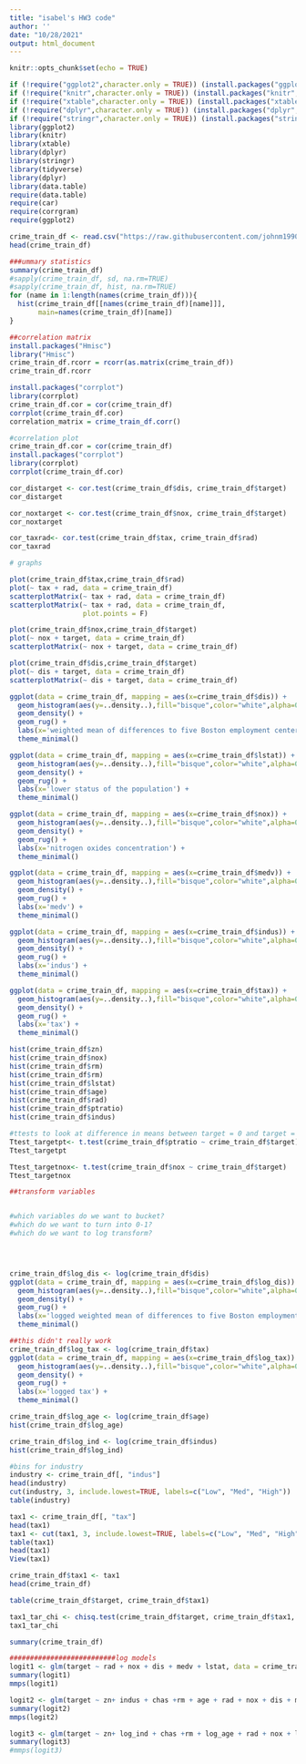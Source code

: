 ```yaml
---
title: "isabel's HW3 code"
author: ''
date: "10/28/2021"
output: html_document
---
```


```r
knitr::opts_chunk$set(echo = TRUE)
```

```r
if (!require("ggplot2",character.only = TRUE)) (install.packages("ggplot2",dep=TRUE))
if (!require("knitr",character.only = TRUE)) (install.packages("knitr",dep=TRUE))
if (!require("xtable",character.only = TRUE)) (install.packages("xtable",dep=TRUE))
if (!require("dplyr",character.only = TRUE)) (install.packages("dplyr",dep=TRUE))
if (!require("stringr",character.only = TRUE)) (install.packages("stringr",dep=TRUE))
library(ggplot2)
library(knitr)
library(xtable)
library(dplyr)
library(stringr)
library(tidyverse)
library(dplyr)
library(data.table)
require(data.table)
require(car)
require(corrgram)
require(ggplot2)
```

```r
crime_train_df <- read.csv("https://raw.githubusercontent.com/johnm1990/DATA621/main/hw3/crime-training-data_modified.csv")
head(crime_train_df)
```

```r
###ummary statistics
summary(crime_train_df)
#sapply(crime_train_df, sd, na.rm=TRUE)
#sapply(crime_train_df, hist, na.rm=TRUE)
for (name in 1:length(names(crime_train_df))){
  hist(crime_train_df[[names(crime_train_df)[name]]],
       main=names(crime_train_df)[name])
}
```

```r

##correlation matrix
install.packages("Hmisc")
library("Hmisc")
crime_train_df.rcorr = rcorr(as.matrix(crime_train_df))
crime_train_df.rcorr
```

```r
install.packages("corrplot")
library(corrplot)
crime_train_df.cor = cor(crime_train_df)
corrplot(crime_train_df.cor)
correlation_matrix = crime_train_df.corr()
```

```r

#correlation plot
crime_train_df.cor = cor(crime_train_df)
install.packages("corrplot")
library(corrplot)
corrplot(crime_train_df.cor)
```

```r
cor_distarget <- cor.test(crime_train_df$dis, crime_train_df$target)
cor_distarget

cor_noxtarget <- cor.test(crime_train_df$nox, crime_train_df$target)
cor_noxtarget

cor_taxrad<- cor.test(crime_train_df$tax, crime_train_df$rad)
cor_taxrad
```

```r
# graphs

plot(crime_train_df$tax,crime_train_df$rad)
plot(~ tax + rad, data = crime_train_df)
scatterplotMatrix(~ tax + rad, data = crime_train_df)
scatterplotMatrix(~ tax + rad, data = crime_train_df,
                  plot.points = F)
```

```r
plot(crime_train_df$nox,crime_train_df$target)
plot(~ nox + target, data = crime_train_df)
scatterplotMatrix(~ nox + target, data = crime_train_df)
```

```r
plot(crime_train_df$dis,crime_train_df$target)
plot(~ dis + target, data = crime_train_df)
scatterplotMatrix(~ dis + target, data = crime_train_df)

```

```r
ggplot(data = crime_train_df, mapping = aes(x=crime_train_df$dis)) + 
  geom_histogram(aes(y=..density..),fill="bisque",color="white",alpha=0.7) + 
  geom_density() +
  geom_rug() +
  labs(x='weighted mean of differences to five Boston employment centers') +
  theme_minimal()
```

```r
ggplot(data = crime_train_df, mapping = aes(x=crime_train_df$lstat)) + 
  geom_histogram(aes(y=..density..),fill="bisque",color="white",alpha=0.7) + 
  geom_density() +
  geom_rug() +
  labs(x='lower status of the population') +
  theme_minimal()
```

```r
ggplot(data = crime_train_df, mapping = aes(x=crime_train_df$nox)) + 
  geom_histogram(aes(y=..density..),fill="bisque",color="white",alpha=0.7) + 
  geom_density() +
  geom_rug() +
  labs(x='nitrogen oxides concentration') +
  theme_minimal()
```

```r
ggplot(data = crime_train_df, mapping = aes(x=crime_train_df$medv)) + 
  geom_histogram(aes(y=..density..),fill="bisque",color="white",alpha=0.7) + 
  geom_density() +
  geom_rug() +
  labs(x='medv') +
  theme_minimal()
```

```r
ggplot(data = crime_train_df, mapping = aes(x=crime_train_df$indus)) + 
  geom_histogram(aes(y=..density..),fill="bisque",color="white",alpha=0.7) + 
  geom_density() +
  geom_rug() +
  labs(x='indus') +
  theme_minimal()
```

```r
ggplot(data = crime_train_df, mapping = aes(x=crime_train_df$tax)) + 
  geom_histogram(aes(y=..density..),fill="bisque",color="white",alpha=0.7) + 
  geom_density() +
  geom_rug() +
  labs(x='tax') +
  theme_minimal()
```

```r
hist(crime_train_df$zn)
hist(crime_train_df$nox)
hist(crime_train_df$rm)
hist(crime_train_df$rm)
hist(crime_train_df$lstat)
hist(crime_train_df$age)
hist(crime_train_df$rad)
hist(crime_train_df$ptratio)
hist(crime_train_df$indus)

```

```r
#ttests to look at difference in means between target = 0 and target = 1, maybe to help create buckets
Ttest_targetpt<- t.test(crime_train_df$ptratio ~ crime_train_df$target)
Ttest_targetpt
```

```r
Ttest_targetnox<- t.test(crime_train_df$nox ~ crime_train_df$target)
Ttest_targetnox
```

```r

##transform variables


#which variables do we want to bucket?
#which do we want to turn into 0-1?
#which do we want to log transform?




crime_train_df$log_dis <- log(crime_train_df$dis)
ggplot(data = crime_train_df, mapping = aes(x=crime_train_df$log_dis)) + 
  geom_histogram(aes(y=..density..),fill="bisque",color="white",alpha=0.7) + 
  geom_density() +
  geom_rug() +
  labs(x='logged weighted mean of differences to five Boston employment centers') +
  theme_minimal()
```

```r
##this didn't really work
crime_train_df$log_tax <- log(crime_train_df$tax)
ggplot(data = crime_train_df, mapping = aes(x=crime_train_df$log_tax)) + 
  geom_histogram(aes(y=..density..),fill="bisque",color="white",alpha=0.7) + 
  geom_density() +
  geom_rug() +
  labs(x='logged tax') +
  theme_minimal()
```

```r

crime_train_df$log_age <- log(crime_train_df$age)
hist(crime_train_df$log_age)
```

```r
crime_train_df$log_ind <- log(crime_train_df$indus)
hist(crime_train_df$log_ind)
```

```r
#bins for industry
industry <- crime_train_df[, "indus"]
head(industry)
cut(industry, 3, include.lowest=TRUE, labels=c("Low", "Med", "High"))
table(industry)

```

```r
tax1 <- crime_train_df[, "tax"]
head(tax1)
tax1 <- cut(tax1, 3, include.lowest=TRUE, labels=c("Low", "Med", "High"))
table(tax1)
head(tax1)
View(tax1)
```

```r
crime_train_df$tax1 <- tax1
head(crime_train_df)
```

```r
table(crime_train_df$target, crime_train_df$tax1)
```

```r
tax1_tar_chi <- chisq.test(crime_train_df$target, crime_train_df$tax1, correct=FALSE)
tax1_tar_chi
```

```r
summary(crime_train_df)
```

```r
##########################log models
logit1 <- glm(target ~ rad + nox + dis + medv + lstat, data = crime_train_df, family = "binomial")
summary(logit1)
mmps(logit1)
```

```r

logit2 <- glm(target ~ zn+ indus + chas +rm + age + rad + nox + dis + medv + lstat + tax + ptratio, data = crime_train_df, family = "binomial")
summary(logit2)
mmps(logit2)
```

```r
logit3 <- glm(target ~ zn+ log_ind + chas +rm + log_age + rad + nox + log_dis + medv + lstat + tax1 + ptratio, data = crime_train_df, family = "binomial")
summary(logit3)
#mmps(logit3)
```

